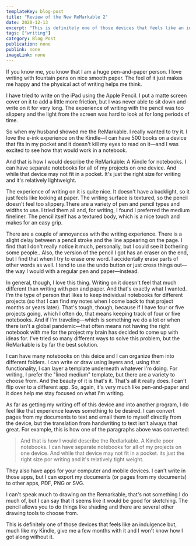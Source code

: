 ```yaml
---
templateKey: blog-post
title: "Review of the New ReMarkable 2"
date: 2020-12-13
excerpt: "This is definitely one of those devices that feels like an indulgence but, much like my Kindle, give me a few months with it and I won't know how I got along without it."
tags: ["writing"]
category: Blog Post
publication: none
publink: none
imageLink: none
---
```


If you know me, you know that I am a huge pen-and-paper person. I love writing with fountain pens on nice smooth paper. The feel of it just makes me happy and the physical act of writing helps me think.

I have tried to write on the iPad using the Apple Pencil. I put a matte screen cover on it to add a little more friction, but I was never able to sit down and write on it for very long. The experience of writing with the pencil was too slippery and the light from the screen was hard to look at for long periods of time.

So when my husband showed me the ReMarkable. I really wanted to try it. I love the e-ink experience on the Kindle—I can have 500 books on a device that fits in my pocket and it doesn't kill my eyes to read on it—and I was excited to see how that would work in a notebook.

And that is how I would describe the ReMarkable: A Kindle for notebooks. I can have separate notebooks for all of my projects on one device. And while that device may not fit in a pocket. It's just the right size for writing and it's relatively lightweight.

The experience of writing on it is quite nice. It doesn't have a backlight, so it just feels like looking at paper. The writing surface is textured, so the pencil doesn't feel too slippery.There are a variety of pen and pencil types and widths to use. I tried them all and, for writing, I found I preferred the medium fineliner. The pencil itself has a textured body, which is a nice touch and makes for an easy grip.

There are a couple of annoyances with the writing experience. There is a slight delay between a pencil stroke and the line appearing on the page. I find that I don't really notice it much, personally, but I could see it bothering some people.. Also, the version of the pencil I got has an eraser on the end, but I find that when I try to erase one word. I accidentally erase parts of other words as well. I tend to use the undo button or just cross things out—the way I would with a regular pen and paper—instead.

In general, though, I love this thing. Writing on it doesn't feel that much different than writing with pen and paper. And that's exactly what I wanted. I'm the type of person that likes to keep individual notebooks for different projects (so that I can find my notes when I come back to that project months or years later). That's tough, though, because if I have four or five projects going, which I often do, that means keeping track of four or five notebooks. And if I'm traveling—which is something we do a lot or when there isn't a global pandemic—that often means not having the right notebook with me for the project my brain has decided to come up with ideas for. I've tried so many different ways to solve this problem, but the ReMarkable is by far the best solution.

I can have many notebooks on this deice and I can organize them into different folders. I can write or draw using layers and, using that functionality, I can layer a template underneath whatever I'm doing. For writing, I prefer the "lined medium" template, but there are a variety to choose from. And the beauty of it is that's it. That's all it really does. I can't flip over to a different app. So, again, it's very much like pen-and-paper and it does help me stay focused on what I'm writing.

As far as getting my writing off of this device and into another program, I do feel like that experience leaves something to be desired. I can convert pages from my documents to text and email them to myself directly from the device, but the translation from handwriting to text isn't always that great. For example, this is how one of the paragraphs above was converted:

> And that is how I would describe the Redlarkable. A Kindle poor notebooks. I can have separate notebooks for all of my projects on one device. And while that device may not fit in a pocket. its just the right size por writing and it's relatively tight weight.

They also have apps for your computer and mobile devices. I can't write in those apps, but I can export my documents (or pages from my documents) to other apps, PDF, PNG or SVG.

I can't speak much to drawing on the Remarkable, that's not something I do much of, but I can say that it seems like it would be good for sketching. The pencil allows you to do things like shading and there are several other drawing tools to choose from.

This is definitely one of those devices that feels like an indulgence but, much like my Kindle, give me a few months with it and I won't know how I got along without it.
